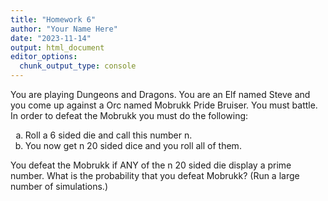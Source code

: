 ```yaml
---
title: "Homework 6"
author: "Your Name Here"
date: "2023-11-14"
output: html_document
editor_options: 
  chunk_output_type: console
---
```


You are playing Dungeons and Dragons. You are an Elf named Steve and you come up against a Orc named Mobrukk Pride Bruiser. You must battle. In order to defeat the Mobrukk you must do the following:

(a) Roll a 6 sided die and call this number n.
(b) You now get n 20 sided dice and you roll all of them.

You defeat the Mobrukk if ANY of the n 20 sided die display a prime number. What is the probability that you defeat Mobrukk? (Run a large number of simulations.)
